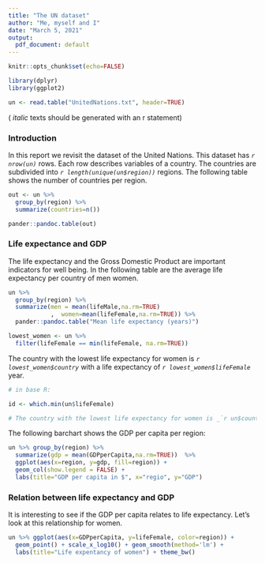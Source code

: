 ```yaml
---
title: "The UN dataset"
author: "Me, myself and I"
date: "March 5, 2021"
output:
  pdf_document: default
---
```


```r
knitr::opts_chunk$set(echo=FALSE)
```

```r
library(dplyr)
library(ggplot2)
```

```r
un <- read.table("UnitedNations.txt", header=TRUE)
```

( _italic_ texts should be generated with an r statement)

### Introduction

In this report we revisit the dataset of the United Nations. 
This dataset has _`r nrow(un)`_ rows. Each row describes variables of a country. 
The countries are subdivided into _`r length(unique(un$region))`_ regions.
The following table shows the number of countries per region.

```r

out <- un %>%
  group_by(region) %>%
  summarize(countries=n())

pander::pandoc.table(out)
```

### Life expectance and GDP

The life expectancy and the Gross Domestic Product are important indicators
for well being. In the following table are the average life expectancy per country of men
women.

```r
un %>%
  group_by(region) %>%
  summarize(men = mean(lifeMale,na.rm=TRUE)
            ,  women=mean(lifeFemale,na.rm=TRUE)) %>%
  pander::pandoc.table("Mean life expectancy (years)")
```

```r
lowest_women <- un %>% 
  filter(lifeFemale == min(lifeFemale, na.rm=TRUE))
```

The country with the lowest life expectancy for women is _`r lowest_women$country`_
with a life expectancy of _`r lowest_women$lifeFemale`_ year.

```r
# in base R:

id <- which.min(un$lifeFemale)

# The country with the lowest life expectancy for women is _`r un$country[id]`_ with a life expectancy of _`r un$lifeFemale[id]`_ year.

```

The following barchart shows the GDP per capita per region:

```r
un %>% group_by(region) %>% 
  summarize(gdp = mean(GDPperCapita,na.rm=TRUE))  %>%
  ggplot(aes(x=region, y=gdp, fill=region)) +
  geom_col(show.legend = FALSE) +
  labs(title="GDP per capita in $", x="regio", y="GDP")
```


### Relation between life expectancy and GDP

It is interesting to see if the GDP per capita relates to life expectancy. Let's
look at this relationship for women.

```r
un %>% ggplot(aes(x=GDPperCapita, y=lifeFemale, color=region)) +
  geom_point() + scale_x_log10() + geom_smooth(method='lm') + 
  labs(title="Life expentancy of women") + theme_bw()
```




